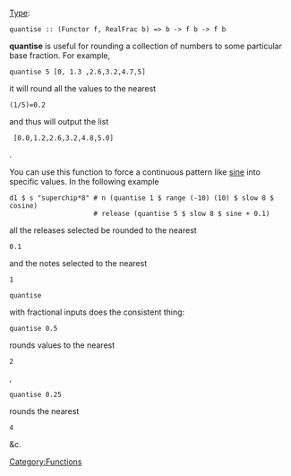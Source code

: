 {{DISPLAYTITLE:quantise}} 
[[Type signature|Type]]: <source inline>quantise :: (Functor f, RealFrac b) => b -> f b -> f b</source>

'''quantise''' is useful for rounding a collection of numbers to some particular base fraction. For example, 
<source>
quantise 5 [0, 1.3 ,2.6,3.2,4.7,5]
</source>
it will round all the values to the nearest <source inline>(1/5)=0.2</source> and thus will output the list <source inline> [0.0,1.2,2.6,3.2,4.8,5.0] </source>.

You can use this function to force a continuous pattern like [[sine]] into specific values. In the following example
<source>
d1 $ s "superchip*8" # n (quantise 1 $ range (-10) (10) $ slow 8 $ cosine) 
                     # release (quantise 5 $ slow 8 $ sine + 0.1)
</source>
all the releases selected be rounded to the nearest <source inline>0.1</source> and the notes selected to the nearest <source inline>1</source>

<source inline>quantise</source> with fractional inputs does the consistent thing: <source inline>quantise 0.5</source> rounds values to the nearest <source inline>2</source>, <source inline>quantise 0.25</source> rounds the nearest <source inline>4</source> &c.

[[Category:Functions]]